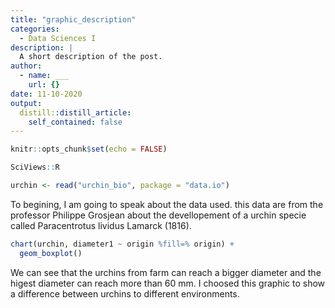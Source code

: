 ```yaml
---
title: "graphic_description"
categories: 
  - Data Sciences I
description: |
  A short description of the post.
author:
  - name: ___
    url: {}
date: 11-10-2020
output:
  distill::distill_article:
    self_contained: false
---
```


```r
knitr::opts_chunk$set(echo = FALSE)
```



```r
SciViews::R
```


```r
urchin <- read("urchin_bio", package = "data.io")
```


To begining, I am going to speak about the data used. this data are from the professor Philippe Grosjean about the devellopement of a urchin specie called Paracentrotus lividus Lamarck (1816).

```r
chart(urchin, diameter1 ~ origin %fill=% origin) +
  geom_boxplot()
```

We can see that the urchins from farm can reach a bigger diameter and the higest diameter can reach more than 60 mm. I choosed this graphic to show a difference between urchins to different environments.


